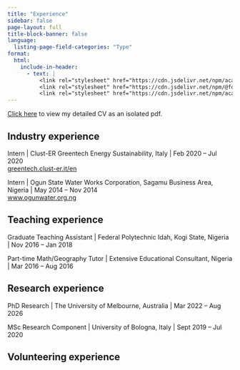 ```yaml
---
title: "Experience"
sidebar: false
page-layout: full
title-block-banner: false
language:
  listing-page-field-categories: "Type"
format:
  html:
    include-in-header:
      - text: |
          <link rel="stylesheet" href="https://cdn.jsdelivr.net/npm/academicons@1.9.1/css/academicons.min.css">
          <link rel="stylesheet" href="https://cdn.jsdelivr.net/npm/@fortawesome/fontawesome-free@6.5.0/css/all.min.css">
          <link rel="stylesheet" href="https://cdn.jsdelivr.net/npm/academicons@1.9.1/css/academicons.min.css">
---
```



<p class="lead">

<a href="cv.pdf">Click here</a> to view my detailed CV as an isolated pdf.

</p>

## Industry experience
Intern | Clust-ER Greentech Energy Sustainability, Italy  | Feb 2020 – Jul 2020  
[greentech.clust-er.it/en](https://greentech.clust-er.it/en/)  

Intern | Ogun State Water Works Corporation, Sagamu Business Area, Nigeria | May 2014 – Nov 2014  
[www.ogunwater.org.ng](https://www.ogunwater.org.ng)  

## Teaching experience
Graduate Teaching Assistant | Federal Polytechnic Idah, Kogi State, Nigeria  | Nov 2016 – Jan 2018

Part-time Math/Geography Tutor | Extensive Educational Consultant, Nigeria  | Mar 2016 – Aug 2016

## Research experience
PhD Research | The University of Melbourne, Australia  | Mar 2022 – Aug 2026 

MSc Research Component | University of Bologna, Italy  | Sept 2019 – Jul 2020 

## Volunteering experience